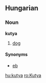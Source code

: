 ==Hungarian==
=== Noun ===
'''kutya'''

#[[dog]]

====Synonyms====
*[[eb]]

[[hu:kutya]]
[[ro:Kutya]]